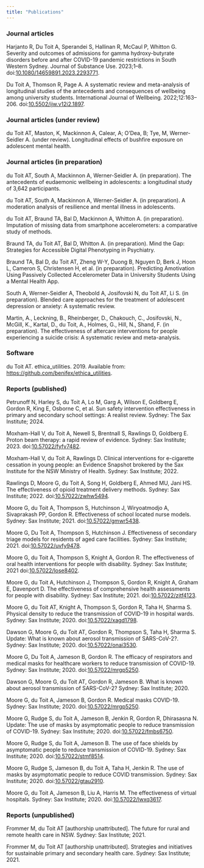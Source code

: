 ```yaml
---
title: "Publications"
---
```


### Journal articles

Harjanto R, Du Toit A, Sperandei S, Hallinan R, McCaul P, Whitton G. Severity and outcomes of admissions for gamma hydroxy-butyrate disorders before and after COVID-19 pandemic restrictions in South Western Sydney. Journal of Substance Use. 2023;1–8. doi:[10.1080/14659891.2023.2293771](https://doi.org/10.1080/14659891.2023.2293771).

Du Toit A, Thomson R, Page A. A systematic review and meta-analysis of longitudinal studies of the antecedents and consequences of wellbeing among university students. International Journal of Wellbeing. 2022;12:163–206. doi:[10.5502/ijw.v12i2.1897](https://doi.org/10.5502/ijw.v12i2.1897).

### Journal articles (under review)

du Toit AT, Maston, K, Mackinnon A, Calear, A; O’Dea, B; Tye, M, Werner-Seidler A. (under review). Longitudinal effects of bushfire exposure on adolescent mental health.

### Journal articles (in preparation)

du Toit AT, South A, Mackinnon A, Werner-Seidler A. (in preparation). The antecedents of eudaemonic wellbeing in adolescents: a longitudinal study of 3,642 participants.

du Toit AT, South A, Mackinnon A, Werner-Seidler A. (in preparation). A moderation analysis of resilience and mental illness in adolescents.

du Toit AT, Braund TA, Bal D, Mackinnon A, Whitton A. (in preparation). Imputation of missing data from smartphone accelerometers: a comparative study of methods.

Braund TA, du Toit AT, Bal D, Whitton A. (in preparation). Mind the Gap: Strategies for Accessible Digital Phenotyping in Psychiatry.

Braund TA, Bal D, du Toit AT, Zheng W-Y, Duong B, Nguyen D, Berk J, Hoon L, Cameron S, Christensen H, et al. (in preparation). Predicting Amotivation Using Passively Collected Accelerometer Data in University Students Using a Mental Health App.

South A, Werner-Seidler A, Theobold A, Josifovski N, du Toit AT, Li S. (in preparation). Blended care approaches for the treatment of adolescent depression or anxiety: A systematic review.

Martin, A., Leckning, B., Rheinberger, D., Chakouch, C., Josifovski, N., McGill, K., Kartal, D., du Toit, A., Holmes, G., Hill, N., Shand, F. (in preparation). The effectiveness of aftercare interventions for people experiencing a suicide crisis: A systematic review and meta-analysis.

### Software

du Toit AT. ethica_utilities. 2019. Available from: <https://github.com/benifex/ethica_utilities>.

### Reports (published)

Petrunoff N, Harley S, du Toit A, Lo M, Garg A, Wilson E, Goldberg E, Gordon R, King E, Osborne C, et al. Sun safety intervention effectiveness in primary and secondary school settings: A realist review. Sydney: The Sax Institute; 2024.

Moxham-Hall V, du Toit A, Newell S, Brentnall S, Rawlings D, Goldberg E. Proton beam therapy: a rapid review of evidence. Sydney: Sax Institute; 2023. doi:[10.57022/fyfv7482](https://doi.org/10.57022/fyfv7482).

Moxham-Hall V, du Toit A, Rawlings D. Clinical interventions for e-cigarette cessation in young people: an Evidence Snapshot brokered by the Sax Institute for the NSW Ministry of Health. Sydney: Sax Institute; 2022.

Rawlings D, Moore G, du Toit A, Song H, Goldberg E, Ahmed MU, Jani HS. The effectiveness of opioid treatment delivery methods. Sydney: Sax Institute; 2022. doi:[10.57022/zwhw5494](https://doi.org/10.57022/zwhw5494).

Moore G, du Toit A, Thompson S, Hutchinson J, Wiryoatmodjo A, Sivaprakash PP, Gordon R. Effectiveness of school located nurse models. Sydney: Sax Institute; 2021. doi:[10.57022/gmwr5438](https://doi.org/10.57022/gmwr5438).

Moore G, Du Toit A, Thompson S, Hutchinson J. Effectiveness of secondary triage models for residents of aged care facilities. Sydney: Sax Institute; 2021. doi:[10.57022/uvfy9478](https://doi.org/10.57022/uvfy9478).

Moore G, du Toit A, Thompson S, Knight A, Gordon R. The effectiveness of oral health interventions for people with disability. Sydney: Sax Institute; 2021 doi:[10.57022/lose8402](https://doi.org/10.57022/lose8402).

Moore G, du Toit A, Hutchinson J, Thompson S, Gordon R, Knight A, Graham E, Davenport D. The effectiveness of comprehensive health assessments for people with disability. Sydney: Sax Institute; 2021. doi:[10.57022/zjtf4123](https://doi.org/10.57022/zjtf4123).

Moore G, du Toit AT, Knight A, Thompson S, Gordon R, Taha H, Sharma S. Physical density to reduce the transmission of COVID-19 in hospital wards. Sydney: Sax Institute; 2020. doi:[10.57022/xagd1798](https://doi.org/10.57022/xagd1798).

Dawson G, Moore G, du Toit AT, Gordon R, Thompson S, Taha H, Sharma S. Update: What is known about aerosol transmission of SARS-CoV-2?. Sydney: Sax Institute; 2020. doi:[10.57022/onai3530](https://doi.org/10.57022/onai3530).

Moore G, Du Toit A, Jameson B, Gordon R. The efficacy of respirators and medical masks for healthcare workers to reduce transmission of COVID-19. Sydney: Sax Institute; 2020. doi:[10.57022/mrgp5250](https://doi.org/10.57022/mrgp5250).

Dawson G, Moore G, du Toit AT, Gordon R, Jameson B. What is known about aerosol transmission of SARS-CoV-2? Sydney: Sax Institute; 2020.

Moore G, du Toit A, Jameson B, Gordon R. Medical masks COVID-19. Sydney: Sax Institute; 2020. doi:[10.57022/mrgp5250](https://doi.org/10.57022/mrgp5250).

Moore G, Rudge S, du Toit A, Jameson B, Jenkin R, Gordon R, Dhirasasna N. Update: The use of masks by asymptomatic people to reduce transmission of COVID-19. Sydney: Sax Institute; 2020. doi:[10.57022/fmbs6750](https://doi.org/10.57022/fmbs6750).

Moore G, Rudge S, du Toit A, Jameson B. The use of face shields by asymptomatic people to reduce transmission of COVID-19. Sydney: Sax Institute; 2020. doi:[10.57022/stmf8514](https://doi.org/10.57022/stmf8514).

Moore G, Rudge S, Jameson B, du Toit A, Taha H, Jenkin R. The use of masks by asymptomatic people to reduce COVID transmission. Sydney: Sax Institute; 2020. doi:[10.57022/gtau2910](https://doi.org/10.57022/gtau2910).

Moore G, du Toit A, Jameson B, Liu A, Harris M. The effectiveness of virtual hospitals. Sydney: Sax Institute; 2020. doi:[10.57022/lwxq3617](https://doi.org/10.57022/lwxq3617).

### Reports (unpublished)

Frommer M, du Toit AT \[authorship unattributed\]. The future for rural and remote health care in NSW. Sydney: Sax Institute; 2021.

Frommer M, du Toit AT \[authorship unattributed\]. Strategies and initiatives for sustainable primary and secondary health care. Sydney: Sax Institute; 2021.
